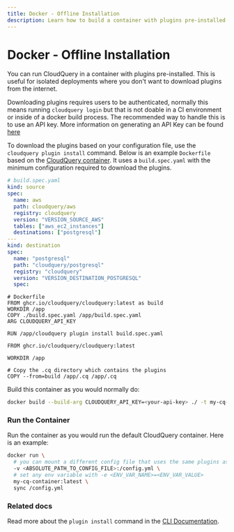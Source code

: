 ```yaml
---
title: Docker - Offline Installation
description: Learn how to build a container with plugins pre-installed
---
```


# Docker - Offline Installation

You can run CloudQuery in a container with plugins pre-installed. This is useful for isolated deployments where you don't want to download plugins from the internet.

Downloading plugins requires users to be authenticated, normally this means running `cloudquery login` but that is not doable in a CI environment or inside of a docker build process. The recommended way to handle this is to use an API key. More information on generating an API Key can be found [here](/docs/deployment/generate-api-key)

To download the plugins based on your configuration file, use the `cloudquery plugin install` command. Below is an example `Dockerfile` based on the [CloudQuery container](/docs/deployment/docker). It uses a `build.spec.yaml` with the minimum configuration required to download the plugins.


```yaml
# build.spec.yaml
kind: source
spec:
  name: aws
  path: cloudquery/aws
  registry: cloudquery
  version: "VERSION_SOURCE_AWS"
  tables: ["aws_ec2_instances"]
  destinations: ["postgresql"]
---
kind: destination
spec:
  name: "postgresql"
  path: "cloudquery/postgresql"
  registry: "cloudquery"
  version: "VERSION_DESTINATION_POSTGRESQL"
  spec:
```

```docker
# Dockerfile
FROM ghcr.io/cloudquery/cloudquery:latest as build
WORKDIR /app
COPY ./build.spec.yaml /app/build.spec.yaml
ARG CLOUDQUERY_API_KEY

RUN /app/cloudquery plugin install build.spec.yaml

FROM ghcr.io/cloudquery/cloudquery:latest

WORKDIR /app

# Copy the .cq directory which contains the plugins
COPY --from=build /app/.cq /app/.cq
```

Build this container as you would normally do:

```bash
docker build --build-arg CLOUDQUERY_API_KEY=<your-api-key> ./ -t my-cq-container:latest
```

### Run the Container

Run the container as you would run the default CloudQuery container. Here is an example:

```bash copy
docker run \
  # you can mount a different config file that uses the same plugins as in the build.spec 
  -v <ABSOLUTE_PATH_TO_CONFIG_FILE>:/config.yml \
  # set any env variable with -e <ENV_VAR_NAME>=<ENV_VAR_VALUE>
  my-cq-container:latest \
  sync /config.yml
```

### Related docs

Read more about the `plugin install` command in the [CLI Documentation](/docs/reference/cli/cloudquery_plugin_install).